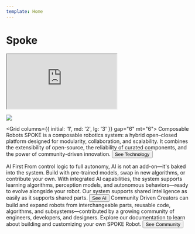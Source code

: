 ```yaml
---
template: Home
---
```


# Spoke

<iframe src='https://my.spline.design/spoko03-f3CUaZk6HGaWGHMb984CuIWY/' style={{ width: '100%', height: '80vh', border: 0 }}></iframe>

![](images/spoko-06.gif)

<Grid columns={{ initial: '1', md: '2', lg: '3' }} gap="6" mt="6">
  <FeatureBox>
    <Heading size="4">Composable Robots</Heading>
    <Text mt="2">
      SPOKE is a composable robotics system: a hybrid open–closed platform designed for modularity, collaboration, and scalability. It combines the extensibility of open-source, the reliability of curated components, and the power of community-driven innovation.
    </Text>
    <Button asChild>
      <NextLink href="/technology">See Technology</NextLink>
    </Button>
  </FeatureBox>

  <FeatureBox>
    <Heading size="4">AI First</Heading>
    <Text mt="2">
      From control logic to full autonomy, AI is not an add-on—it's baked into the system. Build with pre-trained models, swap in new algorithms, or contribute your own. With integrated AI capabilities, the system supports learning algorithms, perception models, and autonomous behaviors—ready to evolve alongside your robot. Our system supports shared intelligence as easily as it supports shared parts.
    </Text>
    <Button asChild>
      <NextLink href="/AI">See AI</NextLink>
    </Button>
  </FeatureBox>

  <FeatureBox>
    <Heading size="4">Community Driven</Heading>
    <Text mt="2">
      Creators can build and expand robots from interchangeable parts, reusable code, algorithms, and subsystems—contributed by a growing community of engineers, developers, and designers. Explore our documentation to learn about building and customizing your own SPOKE Robot.
    </Text>
    <Button asChild>
      <NextLink href="/community">See Community</NextLink>
    </Button>
  </FeatureBox>
</Grid>

